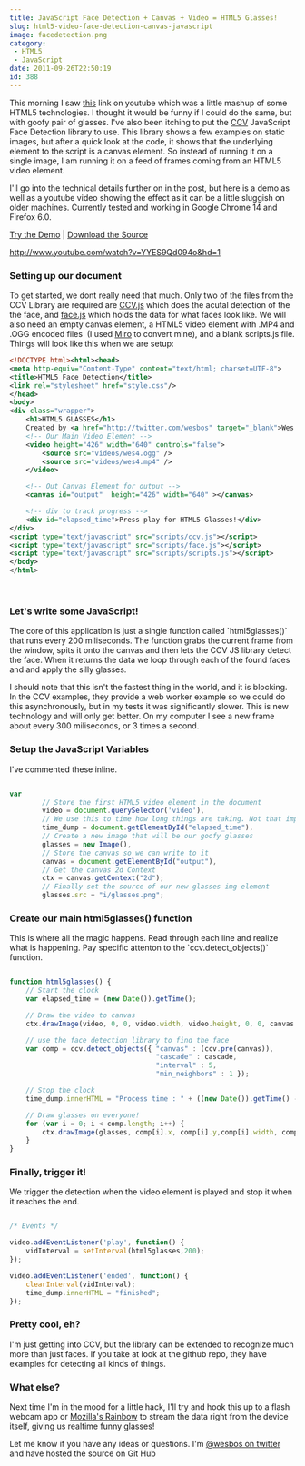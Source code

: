```yaml
---
title: JavaScript Face Detection + Canvas + Video = HTML5 Glasses!
slug: html5-video-face-detection-canvas-javascript
image: facedetection.png
category:
 - HTML5
 - JavaScript
date: 2011-09-26T22:50:19
id: 388
---
```


This morning I saw <a href="http://www.youtube.com/watch?v=EBxDyr--HIY" target="_blank">this</a> link on youtube which was a little mashup of some HTML5 technologies. I thought it would be funny if I could do the same, but with goofy pair of glasses. I've also been itching to put the <a title="JavaScript Face Detection" href="https://github.com/liuliu/ccv" target="_blank">CCV</a> JavaScript Face Detection library to use. This library shows a few examples on static images, but after a quick look at the code, it shows that the underlying element to the script is a canvas element. So instead of running it on a single image, I am running it on a feed of frames coming from an HTML5 video element.

I'll go into the technical details further on in the post, but here is a demo as well as a youtube video showing the effect as it can be a little sluggish on older machines. Currently tested and working in Google Chrome 14 and Firefox 6.0. 

<a href="http://wesbos.com/demos/html5-face-detection/" target="_blank">Try the Demo</a>   |  <a href="https://github.com/wesbos/HTML5-Face-Detection" target="_blank">Download the Source</a>

http://www.youtube.com/watch?v=YYES9Qd094o&hd=1


<h3>Setting up our document</h3>
To get started, we dont really need that much. Only two of the files from the CCV Library are required are <a title="CCV.JS Face Detection" href="https://github.com/liuliu/ccv/blob/stable/js/ccv.js" target="_blank">CCV.js</a> which does the acutal detection of the the face, and <a href="https://github.com/liuliu/ccv/blob/stable/js/face.js" target="_blank">face.js</a> which holds the data for what faces look like. We will also need an empty canvas element, a HTML5 video element with .MP4 and .OGG encoded files  (I used <a href="http://www.mirovideoconverter.com/" target="_blank">Miro</a> to convert mine), and a blank scripts.js file. Things will look like this when we are setup:

```xml
<!DOCTYPE html><html><head>
<meta http-equiv="Content-Type" content="text/html; charset=UTF-8">
<title>HTML5 Face Detection</title>
<link rel="stylesheet" href="style.css"/>
</head>
<body>
<div class="wrapper">
	<h1>HTML5 GLASSES</h1>
	Created by <a href="http://twitter.com/wesbos" target="_blank">Wes Bos</a>. See full details <a href="">here.</a>
	<!-- Our Main Video Element -->
	<video height="426" width="640" controls="false">
		<source src="videos/wes4.ogg" />
		<source src="videos/wes4.mp4" />
	</video>

	<!-- Out Canvas Element for output -->
	<canvas id="output"  height="426" width="640" ></canvas>

	<!-- div to track progress -->
	<div id="elapsed_time">Press play for HTML5 Glasses!</div>
</div>
<script type="text/javascript" src="scripts/ccv.js"></script>
<script type="text/javascript" src="scripts/face.js"></script>
<script type="text/javascript" src="scripts/scripts.js"></script>
</body>
</html>

```
 

<h3>Let's write some JavaScript!</h3>
The core of this application is just a single function called `html5glasses()` that runs every 200 miliseconds. The function grabs the current frame from the window, spits it onto the canvas and then lets the CCV JS library detect the face. When it  returns the data we loop through each of the found faces and and apply the silly glasses.

I should note that this isn't the fastest thing in the world, and it is blocking. In the CCV examples, they provide a web worker example so we could do this asynchronously, but in my tests it was significantly slower. This is new technology and will only get better. On my computer I see a new frame about every 300 miliseconds, or 3 times a second.

<h3>Setup the JavaScript Variables</h3>
I've commented these inline.

```js

var		
		// Store the first HTML5 video element in the document
		video = document.querySelector('video'),
		// We use this to time how long things are taking. Not that important..
		time_dump = document.getElementById("elapsed_time"),
		// Create a new image that will be our goofy glasses
		glasses = new Image(),
		// Store the canvas so we can write to it
		canvas = document.getElementById("output"),
		// Get the canvas 2d Context
		ctx = canvas.getContext("2d");
		// Finally set the source of our new glasses img element
		glasses.src = "i/glasses.png";

```

<h3>Create our main html5glasses() function</h3>
This is where all the magic happens. Read through each line and realize what is happening. Pay specific attenton to the `ccv.detect_objects()` function.
 

```js

function html5glasses() {
	// Start the clock 
	var elapsed_time = (new Date()).getTime();

	// Draw the video to canvas
	ctx.drawImage(video, 0, 0, video.width, video.height, 0, 0, canvas.width, canvas.height);

	// use the face detection library to find the face
	var comp = ccv.detect_objects({ "canvas" : (ccv.pre(canvas)),
									"cascade" : cascade,
									"interval" : 5,
									"min_neighbors" : 1 });

	// Stop the clock
	time_dump.innerHTML = "Process time : " + ((new Date()).getTime() - elapsed_time).toString() + "ms";

	// Draw glasses on everyone!
	for (var i = 0; i < comp.length; i++) {
		ctx.drawImage(glasses, comp[i].x, comp[i].y,comp[i].width, comp[i].height);
	}
}

```

<h3>Finally, trigger it!</h3>
We trigger the detection when the video element is played and stop it when it reaches the end. 

```js

/* Events */ 

video.addEventListener('play', function() {
	vidInterval = setInterval(html5glasses,200); 
});

video.addEventListener('ended', function() {
	clearInterval(vidInterval);
	time_dump.innerHTML = "finished";
});

```

<h3> Pretty cool, eh? </h3>
I'm just getting into CCV, but the library can be extended to recognize much more than just faces. If you take at look at the github repo, they have examples for detecting all kinds of things.

<h3>What else?</h3>
Next time I'm in the mood for a little hack, I'll try and hook this up to a flash webcam app or <a href="http://mozillalabs.com/rainbow/" target="_blank">Mozilla's Rainbow</a> to stream the data right from the device itself, giving us realtime funny glasses!

Let me know if you have any ideas or questions. I'm <a href="http://twitter.com/wesbos" target="_blank">@wesbos on twitter</a> and have hosted the source on Git Hub